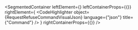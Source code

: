 
<SegmentedContainer
  leftElement={<RequestRefuseCommandDesc />}
  leftContainerProps={{}}
  rightElement={
    <CodeHighlighter
      object={RequestRefuseCommandVisualJson}
      language={"json"}
      title={"Command"}
    />
  }
  rightContainerProps={{}}
/>
